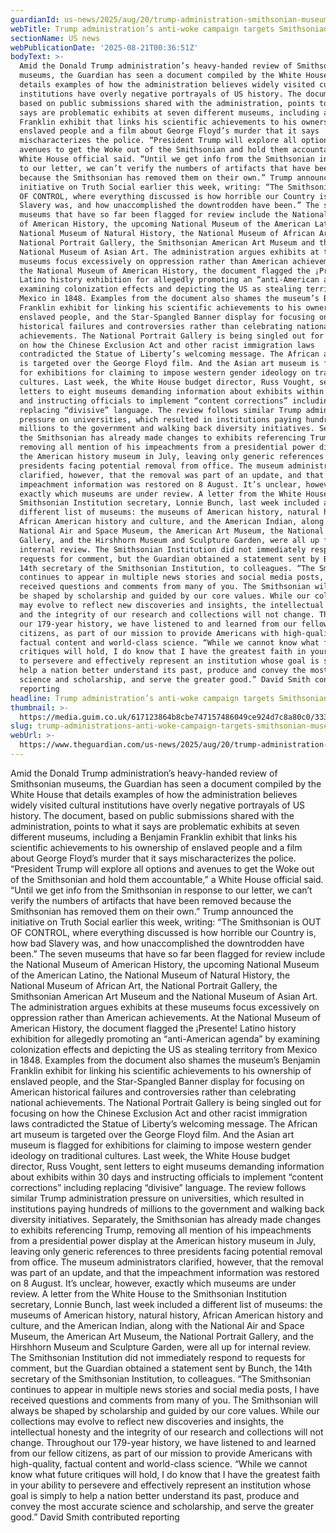 ```yaml
---
guardianId: us-news/2025/aug/20/trump-administration-smithsonian-museum-review
webTitle: Trump administration’s anti-woke campaign targets Smithsonian museums
sectionName: US news
webPublicationDate: '2025-08-21T00:36:51Z'
bodyText: >-
  Amid the Donald Trump administration’s heavy-handed review of Smithsonian
  museums, the Guardian has seen a document compiled by the White House that
  details examples of how the administration believes widely visited cultural
  institutions have overly negative portrayals of US history. The document,
  based on public submissions shared with the administration, points to what it
  says are problematic exhibits at seven different museums, including a Benjamin
  Franklin exhibit that links his scientific achievements to his ownership of
  enslaved people and a film about George Floyd’s murder that it says
  mischaracterizes the police. “President Trump will explore all options and
  avenues to get the Woke out of the Smithsonian and hold them accountable,” a
  White House official said. “Until we get info from the Smithsonian in response
  to our letter, we can’t verify the numbers of artifacts that have been removed
  because the Smithsonian has removed them on their own.” Trump announced the
  initiative on Truth Social earlier this week, writing: “The Smithsonian is OUT
  OF CONTROL, where everything discussed is how horrible our Country is, how bad
  Slavery was, and how unaccomplished the downtrodden have been.” The seven
  museums that have so far been flagged for review include the National Museum
  of American History, the upcoming National Museum of the American Latino, the
  National Museum of Natural History, the National Museum of African Art, the
  National Portrait Gallery, the Smithsonian American Art Museum and the
  National Museum of Asian Art. The administration argues exhibits at these
  museums focus excessively on oppression rather than American achievements. At
  the National Museum of American History, the document flagged the ¡Presente!
  Latino history exhibition for allegedly promoting an “anti-American agenda” by
  examining colonization effects and depicting the US as stealing territory from
  Mexico in 1848. Examples from the document also shames the museum’s Benjamin
  Franklin exhibit for linking his scientific achievements to his ownership of
  enslaved people, and the Star-Spangled Banner display for focusing on American
  historical failures and controversies rather than celebrating national
  achievements. The National Portrait Gallery is being singled out for focusing
  on how the Chinese Exclusion Act and other racist immigration laws
  contradicted the Statue of Liberty’s welcoming message. The African art museum
  is targeted over the George Floyd film. And the Asian art museum is flagged
  for exhibitions for claiming to impose western gender ideology on traditional
  cultures. Last week, the White House budget director, Russ Vought, sent
  letters to eight museums demanding information about exhibits within 30 days
  and instructing officials to implement “content corrections” including
  replacing “divisive” language. The review follows similar Trump administration
  pressure on universities, which resulted in institutions paying hundreds of
  millions to the government and walking back diversity initiatives. Separately,
  the Smithsonian has already made changes to exhibits referencing Trump,
  removing all mention of his impeachments from a presidential power display at
  the American history museum in July, leaving only generic references to three
  presidents facing potential removal from office. The museum administrators
  clarified, however, that the removal was part of an update, and that the
  impeachment information was restored on 8 August. It’s unclear, however,
  exactly which museums are under review. A letter from the White House to the
  Smithsonian Institution secretary, Lonnie Bunch, last week included a
  different list of museums: the museums of American history, natural history,
  African American history and culture, and the American Indian, along with the
  National Air and Space Museum, the American Art Museum, the National Portrait
  Gallery, and the Hirshhorn Museum and Sculpture Garden, were all up for
  internal review. The Smithsonian Institution did not immediately respond to
  requests for comment, but the Guardian obtained a statement sent by Bunch, the
  14th secretary of the Smithsonian Institution, to colleagues. “The Smithsonian
  continues to appear in multiple news stories and social media posts, I have
  received questions and comments from many of you. The Smithsonian will always
  be shaped by scholarship and guided by our core values. While our collections
  may evolve to reflect new discoveries and insights, the intellectual honesty
  and the integrity of our research and collections will not change. Throughout
  our 179-year history, we have listened to and learned from our fellow
  citizens, as part of our mission to provide Americans with high-quality,
  factual content and world-class science. “While we cannot know what future
  critiques will hold, I do know that I have the greatest faith in your ability
  to persevere and effectively represent an institution whose goal is simply to
  help a nation better understand its past, produce and convey the most accurate
  science and scholarship, and serve the greater good.” David Smith contributed
  reporting
headline: Trump administration’s anti-woke campaign targets Smithsonian museums
thumbnail: >-
  https://media.guim.co.uk/617123864b8cbe747157486049ce924d7c8a80c0/333_0_3334_2667/500.jpg
slug: trump-administrations-anti-woke-campaign-targets-smithsonian-museums
webUrl: >-
  https://www.theguardian.com/us-news/2025/aug/20/trump-administration-smithsonian-museum-review
---
```

Amid the Donald Trump administration’s heavy-handed review of Smithsonian museums, the Guardian has seen a document compiled by the White House that details examples of how the administration believes widely visited cultural institutions have overly negative portrayals of US history. The document, based on public submissions shared with the administration, points to what it says are problematic exhibits at seven different museums, including a Benjamin Franklin exhibit that links his scientific achievements to his ownership of enslaved people and a film about George Floyd’s murder that it says mischaracterizes the police. “President Trump will explore all options and avenues to get the Woke out of the Smithsonian and hold them accountable,” a White House official said. “Until we get info from the Smithsonian in response to our letter, we can’t verify the numbers of artifacts that have been removed because the Smithsonian has removed them on their own.” Trump announced the initiative on Truth Social earlier this week, writing: “The Smithsonian is OUT OF CONTROL, where everything discussed is how horrible our Country is, how bad Slavery was, and how unaccomplished the downtrodden have been.” The seven museums that have so far been flagged for review include the National Museum of American History, the upcoming National Museum of the American Latino, the National Museum of Natural History, the National Museum of African Art, the National Portrait Gallery, the Smithsonian American Art Museum and the National Museum of Asian Art. The administration argues exhibits at these museums focus excessively on oppression rather than American achievements. At the National Museum of American History, the document flagged the ¡Presente! Latino history exhibition for allegedly promoting an “anti-American agenda” by examining colonization effects and depicting the US as stealing territory from Mexico in 1848. Examples from the document also shames the museum’s Benjamin Franklin exhibit for linking his scientific achievements to his ownership of enslaved people, and the Star-Spangled Banner display for focusing on American historical failures and controversies rather than celebrating national achievements. The National Portrait Gallery is being singled out for focusing on how the Chinese Exclusion Act and other racist immigration laws contradicted the Statue of Liberty’s welcoming message. The African art museum is targeted over the George Floyd film. And the Asian art museum is flagged for exhibitions for claiming to impose western gender ideology on traditional cultures. Last week, the White House budget director, Russ Vought, sent letters to eight museums demanding information about exhibits within 30 days and instructing officials to implement “content corrections” including replacing “divisive” language. The review follows similar Trump administration pressure on universities, which resulted in institutions paying hundreds of millions to the government and walking back diversity initiatives. Separately, the Smithsonian has already made changes to exhibits referencing Trump, removing all mention of his impeachments from a presidential power display at the American history museum in July, leaving only generic references to three presidents facing potential removal from office. The museum administrators clarified, however, that the removal was part of an update, and that the impeachment information was restored on 8 August. It’s unclear, however, exactly which museums are under review. A letter from the White House to the Smithsonian Institution secretary, Lonnie Bunch, last week included a different list of museums: the museums of American history, natural history, African American history and culture, and the American Indian, along with the National Air and Space Museum, the American Art Museum, the National Portrait Gallery, and the Hirshhorn Museum and Sculpture Garden, were all up for internal review. The Smithsonian Institution did not immediately respond to requests for comment, but the Guardian obtained a statement sent by Bunch, the 14th secretary of the Smithsonian Institution, to colleagues. “The Smithsonian continues to appear in multiple news stories and social media posts, I have received questions and comments from many of you. The Smithsonian will always be shaped by scholarship and guided by our core values. While our collections may evolve to reflect new discoveries and insights, the intellectual honesty and the integrity of our research and collections will not change. Throughout our 179-year history, we have listened to and learned from our fellow citizens, as part of our mission to provide Americans with high-quality, factual content and world-class science. “While we cannot know what future critiques will hold, I do know that I have the greatest faith in your ability to persevere and effectively represent an institution whose goal is simply to help a nation better understand its past, produce and convey the most accurate science and scholarship, and serve the greater good.” David Smith contributed reporting
